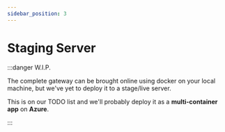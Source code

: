 ```yaml
---
sidebar_position: 3
---
```


# Staging Server

:::danger W.I.P.

The complete gateway can be brought online using docker on your local machine, but we've yet to deploy it to a stage/live server.

This is on our TODO list and we'll probably deploy it as a **multi-container app** on **Azure**.

:::
